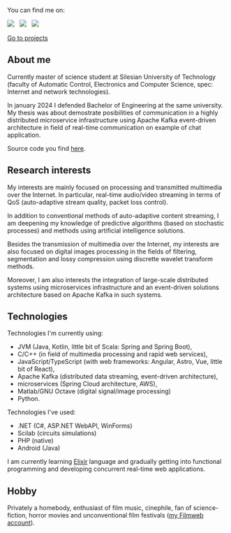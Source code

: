 You can find me on:

[![](https://img.shields.io/badge/github-000000?style=for-the-badge&logo=github)](https://github.com/milosz08) &nbsp;
[![](https://img.shields.io/badge/linkedin-%230077B5.svg?style=for-the-badge&logo=linkedin&logoColor=white)](https://www.linkedin.com/in/miłosz-gilga-477201219/) &nbsp;
[![](https://img.shields.io/badge/-Stackoverflow-FE7A16?style=for-the-badge&logo=stack-overflow&logoColor=white)](https://stackoverflow.com/users/18847390/milosz08) &nbsp;

[Go to projects](/en/projects)

## About me

Currently master of science student at Silesian University of Technology (faculty of Automatic Control, Electronics and
Computer Science, spec: Internet and network technologies).

In january 2024 I defended Bachelor of Engineering at the same university. My thesis was about demostrate posibilities
of communication in a highly distributed microservice infrastructure using Apache Kafka event-driven architecture in
field of real-time communication on example of chat application.

Source code you find [here](https://github.com/visphere).

## Research interests

My interests are mainly focused on processing and transmitted multimedia over the Internet. In particular, real-time
audio/video streaming in terms of QoS (auto-adaptive stream quality, packet loss control).

In addition to conventional methods of auto-adaptive content streaming, I am deepening my knowledge of predictive
algorithms (based on stochastic processes) and methods using artificial intelligence solutions.

Besides the transmission of multimedia over the Internet, my interests are also focused on digital images processing in
the fields of filtering, segmentation and lossy compression using discrette wavelet transform methods.

Moreover, I am also interests the integration of large-scale distributed systems using microservices infrastructure and
an event-driven solutions architecture based on Apache Kafka in such systems.

## Technologies

Technologies I'm currently using:

- JVM (Java, Kotlin, little bit of Scala: Spring and Spring Boot),
- C/C++ (in field of multimedia processing and rapid web services),
- JavaScript/TypeScript (with web frameworks: Angular, Astro, Vue, little bit of React),
- Apache Kafka (distributed data streaming, event-driven architecture),
- microservices (Spring Cloud architecture, AWS),
- Matlab/GNU Octave (digital signal/image processing)
- Python.

Technologies I've used:

- .NET (C#, ASP.NET WebAPI, WinForms)
- Scilab (circuits simulations)
- PHP (native)
- Android (Java)

I am currently learning [Elixir](https://elixir-lang.org) language and gradually getting into functional programming and
developing concurrent real-time web applications.

## Hobby

Privately a homebody, enthusiast of film music, cinephile, fan of science-fiction, horror movies and unconventional
film festivals ([my Filmweb account](https://www.filmweb.pl/user/miloszgilga)).
